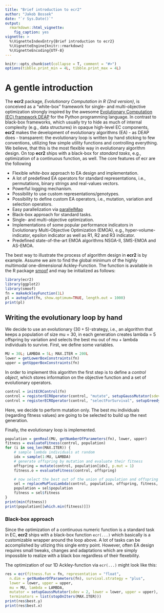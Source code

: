 ```yaml
---
title: "Brief introduction to ecr2"
author: "Jakob Bossek"
date: "`r Sys.Date()`"
output:
  rmarkdown::html_vignette:
    fig_caption: yes
vignette: >
  %\VignetteIndexEntry{Brief introduction to ecr2}
  %\VignetteEngine{knitr::rmarkdown}
  %\VignetteEncoding{UTF-8}
---
```


```r
knitr::opts_chunk$set(collapse = T, comment = "#>")
options(tibble.print_min = 4L, tibble.print_max = 4L)
```

# A gentle introduction

The **ecr2** package, *Evolutionary Computation in R (2nd version)*, is conceived as a "white-box" framework for single- and multi-objective optimization strongly inspired by the awesome [Evolutionary Computation (EC) framework DEAP](https://github.com/DEAP/deap) for the Python programming language. In contrast to black-box frameworks, which usually try to hide as much of internal complexity (e.g., data structures) in opaque high-level EC components, **ecr2** makes the development of evolutionary algorithms (EA) - as DEAP does - transparent: the evolutionary loop is written by hand sticking to few conventions, utilizing few simple utility functions and controlling everything. We believe, that this is the most flexible way in evolutionary algorithm design. On top **ecr2** ships with a black-box for *standard tasks*, e.g., optimization of a continuous function, as well. The core features of ecr are the following

* Flexible *white-box* approach to EA design and implementation.
* A lot of predefined EA operators for standard representations, i.e., permutations, binary strings and real-values vectors.
* Powerful logging mechanism.
* Possibility to use custom representations/genotypes.
* Possibility to define custom EA operators, i.e., mutation, variation and selection operators.
* Easy parallelization via [parallelMap](https://cran.r-project.org/package=parallelMap)
* Black-box approach for standard tasks.
* Single- and multi-objective optimization.
* Implementations of some popular performance indicators in Evolutionary Multi-Objective Optimization (EMOA), e.g., hyper-volume-indicator, epsilon indicator as well as R1, R2 and R3 indicator.
* Predefined state-of-the-art EMOA algorithms NSGA-II, SMS-EMOA and AS-EMOA.

The best way to illustrate the process of algorithm design in **ecr2** is by example. Assume we aim to find the global minimum of the highly multimodal one-dimensional Ackley-Function. The function is available in the R package [smoof](https://cran.r-project.org/package=smoof) and may be initialized as follows:
```r
library(ecr2)
library(ggplot2)
library(smoof)
fn = makeAckleyFunction(1L)
pl = autoplot(fn, show.optimum=TRUE, length.out = 1000)
print(pl)
```

## Writing the evolutionary loop by hand

We decide to use an evolutionary $(30 + 5)$-strategy, i.e., an algorithm that keeps a population of size mu = 30, in each generation creates lambda = 5 offspring by variation and selects the best mu out of mu + lambda individuals to survive. First, we define some variables.
```r
MU = 30L; LAMBDA = 5L; MAX.ITER = 200L
lower = getLowerBoxConstraints(fn)
upper = getUpperBoxConstraints(fn)
```

In order to implement this algorithm the first step is to define a *control object*, which stores information on the objective function and a set of evolutionary operators.
```r
control = initECRControl(fn)
control = registerECROperator(control, "mutate", setupGaussMutator(sdev = 2, lower = lower, upper = upper))
control = registerECROperator(control, "selectForSurvival", setupGreedySelector())
```
Here, we decide to perform mutation only. The best mu individuals (regarding fitness values) are going to be selected to build up the next generation.

Finally, the evolutionary loop is implemented.
```r
population = genReal(MU, getNumberOfParameters(fn), lower, upper)
fitness = evaluateFitness(control, population)
for (i in seq_len(MAX.ITER)) {
    # sample lambda individuals at random
    idx = sample(1:MU, LAMBDA)
    # generate offspring by mutation and evaluate their fitness
    offspring = mutate(control, population[idx], p.mut = 1)
    fitness.o = evaluateFitness(control, offspring)

    # now select the best out of the union of population and offspring
    sel = replaceMuPlusLambda(control, population, offspring, fitness, fitness.o)
    population = sel$population
    fitness = sel$fitness
}
print(min(fitness))
print(population[[which.min(fitness)]])
```

### Black-box approach

Since the optimization of a continuous numeric function is a standard task in EC, **ecr2** ships with a black-box function `ecr(...)` which basically is a customizable wrapper around the loop above. A lot of tasks can be accomplished by utlizing this single entry point. However, often EA design requires small tweaks, changes and adaptations which are simply impossible to realize with a black box regardless of their flexebility.

The optimization of our 1D Ackley-function via `ecr(...)` might look like this:
```r
res = ecr(fitness.fun = fn, representation = "float",
  n.dim = getNumberOfParameters(fn), survival.strategy = "plus",
  lower = lower, upper = upper,
  mu = MU, lambda = LAMBDA,
  mutator = setupGaussMutator(sdev = 2, lower = lower, upper = upper),
  terminators = list(stopOnIters(MAX.ITER)))
print(res$best.y)
print(res$best.x)
```
